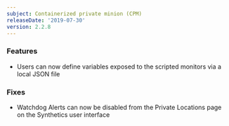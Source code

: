 ```yaml
---
subject: Containerized private minion (CPM)
releaseDate: '2019-07-30'
version: 2.2.8
---
```


### Features

* Users can now define variables exposed to the scripted monitors via a local JSON file

### Fixes

* Watchdog Alerts can now be disabled from the Private Locations page on the Synthetics user interface
